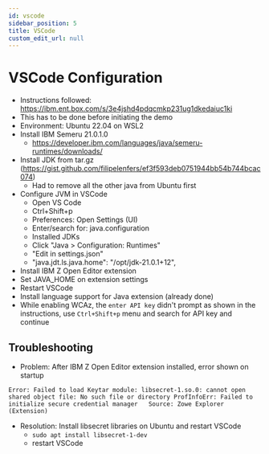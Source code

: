```yaml
---
id: vscode
sidebar_position: 5
title: VSCode
custom_edit_url: null
---
```


# VSCode Configuration

- Instructions followed: https://ibm.ent.box.com/s/3e4jshd4pdqcmkp231ug1dkedaiuc1ki
- This has to be done before initiating the demo
- Environment: Ubuntu 22.04 on WSL2
- Install IBM Semeru 21.0.1.0
	- https://developer.ibm.com/languages/java/semeru-runtimes/downloads/
- Install JDK from tar.gz (https://gist.github.com/filipelenfers/ef3f593deb0751944bb54b744bcac074)
	- Had to remove all the other java from Ubuntu first
- Configure JVM in VSCode
    - Open VS Code
    - Ctrl+Shift+p
	- Preferences: Open Settings (UI)
    - Enter/search for: java.configuration
	- Installed JDKs
	- Click "Java > Configuration: Runtimes"
    - "Edit in settings.json"
    -  "java.jdt.ls.java.home": "/opt/jdk-21.0.1+12",
- Install IBM Z Open Editor extension
- Set JAVA_HOME on extension settings
- Restart VSCode
- Install language support for Java extension (already done)
- While enabling WCAz, the `enter API key` didn't prompt as shown in the instructions, use `Ctrl+Shift+p` menu and search for API key and continue

## Troubleshooting

- Problem: After IBM Z Open Editor extension installed, error shown on startup
```
Error: Failed to load Keytar module: libsecret-1.so.0: cannot open shared object file: No such file or directory ProfInfoErr: Failed to initialize secure credential manager   Source: Zowe Explorer (Extension)
```
- Resolution: Install libsecret libraries on Ubuntu and restart VSCode
	- `sudo apt install libsecret-1-dev`
	- restart VSCode
